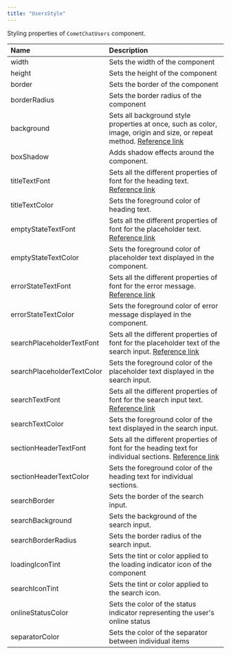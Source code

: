 ```yaml
---
title: "UsersStyle"
---
```


Styling properties of `CometChatUsers` component.

| Name                       | Description                                                                                                                                                                          |
| :-------------------------- | :------------------------------------------------------------------------------------------------------------------------------------------------------------------------------------ |
| width                      | Sets the width of the component                                                                                                                                                      |
| height                     | Sets the height of the component                                                                                                                                                     |
| border                     | Sets the border of the component                                                                                                                                                     |
| borderRadius               | Sets the border radius of the component                                                                                                                                              |
| background                 | Sets all background style properties at once, such as color, image, origin and size, or repeat method. [Reference link](https://developer.mozilla.org/en-US/docs/Web/CSS/background) |
| boxShadow                  | Adds shadow effects around the component.                                                                                                                                            |
| titleTextFont              | Sets all the different properties of font for the heading text. [Reference link](https://developer.mozilla.org/en-US/docs/Web/CSS/font)                                              |
| titleTextColor             | Sets the foreground color of heading text.                                                                                                                                           |
| emptyStateTextFont         | Sets all the different properties of font for the placeholder text. [Reference link](https://developer.mozilla.org/en-US/docs/Web/CSS/font)                                          |
| emptyStateTextColor        | Sets the foreground color of placeholder text displayed in the component.                                                                                                            |
| errorStateTextFont         | Sets all the different properties of font for the error message. [Reference link](https://developer.mozilla.org/en-US/docs/Web/CSS/font)                                             |
| errorStateTextColor        | Sets the foreground color of error message displayed in the component.                                                                                                               |
| searchPlaceholderTextFont  | Sets all the different properties of font for the placeholder text of the search input. [Reference link](https://developer.mozilla.org/en-US/docs/Web/CSS/font)                      |
| searchPlaceholderTextColor | Sets the foreground color of the placeholder text displayed in the search input.                                                                                                     |
| searchTextFont             | Sets all the different properties of font for the search input text. [Reference link](https://developer.mozilla.org/en-US/docs/Web/CSS/font)                                         |
| searchTextColor            | Sets the foreground color of the text displayed in the search input.                                                                                                                 |
| sectionHeaderTextFont      | Sets all the different properties of font for the heading text for individual sections. [Reference link](https://developer.mozilla.org/en-US/docs/Web/CSS/font)                      |
| sectionHeaderTextColor     | Sets the foreground color of the heading text for individual sections.                                                                                                               |
| searchBorder               | Sets the border of the search input.                                                                                                                                                 |
| searchBackground           | Sets the background of the search input.                                                                                                                                             |
| searchBorderRadius         | Sets the border radius of the search input.                                                                                                                                          |
| loadingIconTint            | Sets the tint or color applied to the loading indicator icon of the component                                                                                                        |
| searchIconTint             | Sets the tint or color applied to the search icon.                                                                                                                                   |
| onlineStatusColor          | Sets the color of the status indicator representing the user's online status                                                                                                         |
| separatorColor             | Sets the color of the separator between individual items                                                                                                                             |
